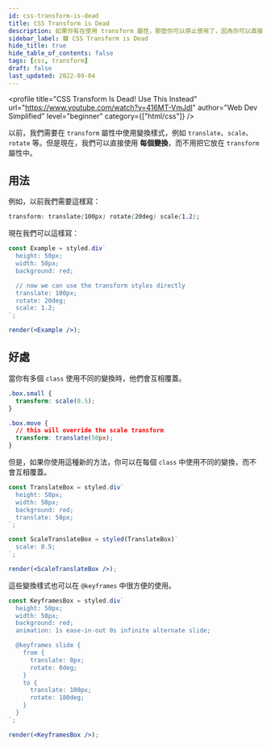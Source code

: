 ```yaml
---
id: css-transform-is-dead
title: CSS Transform is Dead
description: 如果你有在使用 transform 屬性，那麼你可以停止使用了，因為你可以直接使用每個變換樣式了。
sidebar_label: 🟩 CSS Transform is Dead
hide_title: true
hide_table_of_contents: false
tags: [css, transform]
draft: false
last_updated: 2022-09-04
---
```


<profile
  title="CSS Transform Is Dead! Use This Instead"
  url="https://www.youtube.com/watch?v=416MT-VmJdI"
  author="Web Dev Simplified"
  level="beginner"
  category={["html/css"]}
/>

以前，我們需要在 `transform` 屬性中使用變換樣式，例如 `translate`、`scale`、`rotate` 等。但是現在，我們可以直接使用 **每個變換**，而不用把它放在 `transform` 屬性中。

## 用法

例如，以前我們需要這樣寫：

```css
transform: translate(100px) rotate(20deg) scale(1.2);
```

現在我們可以這樣寫：

```jsx live noInline
const Example = styled.div`
  height: 50px;
  width: 50px;
  background: red;

  // now we can use the transform styles directly
  translate: 100px;
  rotate: 20deg;
  scale: 1.2;
`;

render(<Example />);
```

## 好處

當你有多個 `class` 使用不同的變換時，他們會互相覆蓋。

```css
.box.small {
  transform: scale(0.5);
}

.box.move {
  // this will override the scale transform
  transform: translate(50px);
}
```

但是，如果你使用這種新的方法，你可以在每個 `class` 中使用不同的變換，而不會互相覆蓋。

```jsx live noInline
const TranslateBox = styled.div`
  height: 50px;
  width: 50px;
  background: red;
  translate: 50px;
`;

const ScaleTranslateBox = styled(TranslateBox)`
  scale: 0.5;
`;

render(<ScaleTranslateBox />);
```

這些變換樣式也可以在 `@keyframes` 中很方便的使用。

```jsx live noInline
const KeyframesBox = styled.div`
  height: 50px;
  width: 50px;
  background: red;
  animation: 1s ease-in-out 0s infinite alternate slide;

  @keyframes slide {
    from {
      translate: 0px;
      rotate: 0deg;
    }
    to {
      translate: 100px;
      rotate: 180deg;
    }
  }
`;

render(<KeyframesBox />);
```
